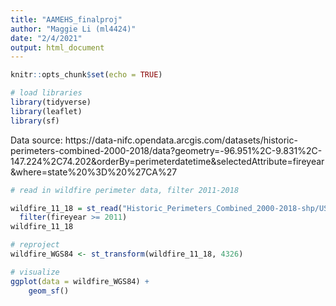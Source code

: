 ```yaml
---
title: "AAMEHS_finalproj"
author: "Maggie Li (ml4424)"
date: "2/4/2021"
output: html_document
---
```


```r
knitr::opts_chunk$set(echo = TRUE)
```

```r
# load libraries
library(tidyverse)
library(leaflet)
library(sf)
```

Data source: https://data-nifc.opendata.arcgis.com/datasets/historic-perimeters-combined-2000-2018/data?geometry=-96.951%2C-9.831%2C-147.224%2C74.202&orderBy=perimeterdatetime&selectedAttribute=fireyear&where=state%20%3D%20%27CA%27

```r
# read in wildfire perimeter data, filter 2011-2018

wildfire_11_18 = st_read("Historic_Perimeters_Combined_2000-2018-shp/US_HIST_FIRE_PERIMTRS_2000_2018_DD83.shp") %>%
  filter(fireyear >= 2011)
wildfire_11_18

# reproject
wildfire_WGS84 <- st_transform(wildfire_11_18, 4326)

# visualize
ggplot(data = wildfire_WGS84) +
    geom_sf()

```

